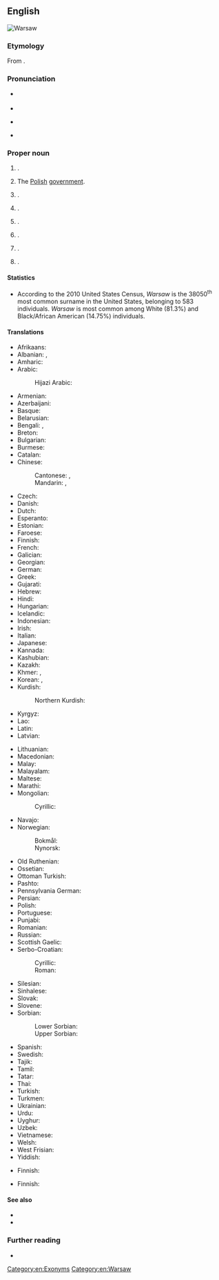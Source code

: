 {{also|warsaw}}
==English==
[[Image:Warszawa srodmiescie poludniowe.jpg|thumb|right|Warsaw]]
{{wikipedia}}
{{slim-wikipedia|Warsaw (disambiguation)#Places|Warsaw (other places)}}

===Etymology===
From {{bor|en|pl|Warszawa}}.

===Pronunciation===
* {{a|UK}} {{IPA|en|/ˈwɔːsɔː/}}
* {{audio|en|en-uk-Warsaw.ogg|Audio (UK)}}
* {{a|US}} {{IPA|en|/ˈwɔɹsɔ/}}
* {{audio|en|LL-Q1860_(eng)-Arlo_Barnes-warsaw.wav|Audio (US)}}

===Proper noun===
{{en-proper noun|~|s}}

# {{place|en|capital city|c/Poland|;|capital city|voi/Masovian Voivodeship}}.
# {{lb|en|metonym}} The [[Polish]] [[government]].
# {{place|en|city/county seat|co/Kosciusko County|s/Indiana|c/USA}}.
# {{place|en|home rule city/county seat|co/Gallatin County|s/Kentucky|c/USA}}.
# {{place|en|city/county seat|co/Benton County|s/Missouri|c/USA}}.
# {{place|en|village/county seat|co/Wyoming County|s/New York|c/USA}}.
# {{place|en|town/county seat|co/Richmond County|s/Virginia|c/USA}}.
# {{surname|en|[[habitational]]}}.

====Statistics====
* According to the 2010 United States Census, ''Warsaw'' is the 38050<sup>th</sup> most common surname in the United States, belonging to 583 individuals. ''Warsaw'' is most common among White (81.3%) and Black/African American (14.75%) individuals.

====Translations====
{{trans-top|capital city of Poland}}
* Afrikaans: {{t|af|Warskou}}
* Albanian: {{t|sq|Varshavë|f}}, {{t|sq|Varshava|f}} {{qualifier|definite}}
* Amharic: {{t|am|ዋርሶው}}
* Arabic: {{t|ar|وَارْسُو|f|tr=warsō}}
*: Hijazi Arabic: {{t|acw|وارسو|f|tr=wārsu}}
* Armenian: {{t|hy|Վարշավա}}
* Azerbaijani: {{t+|az|Varşava}}
* Basque: {{t+|eu|Varsovia}}
* Belarusian: {{t|be|Варша́ва|f}}
* Bengali: {{t|bn|ওয়ার্সা}}, {{t|bn|ভারশাভা}}
* Breton: {{t|br|Varsovia|f}}
* Bulgarian: {{t|bg|Варша́ва|f}}
* Burmese: {{t|my|ဝါဆော}}
* Catalan: {{t+|ca|Varsòvia|f}}
* Chinese:
*: Cantonese: {{t|yue|華沙}}, {{t|yue|华沙|tr=waa4 saa1}}
*: Mandarin: {{t+|cmn|華沙}}, {{t+|cmn|华沙|tr=Huáshā}}
* Czech: {{t+|cs|Varšava|f}}
* Danish: {{t+|da|Warszawa|n}}
* Dutch: {{t+|nl|Warschau|n}}
* Esperanto: {{t+|eo|Varsovio}}
* Estonian: {{t+|et|Varssavi}}
* Faroese: {{t|fo|Varsjava|f}}
* Finnish: {{t+|fi|Varsova}}
* French: {{t+|fr|Varsovie|f}}
* Galician: {{t+|gl|Varsovia}}
* Georgian: {{t|ka|ვარშავა}}
* German: {{t+|de|Warschau|n}}
* Greek: {{t+|el|Βαρσοβία|f}}
* Gujarati: {{t|gu|વૉર્સો}}
* Hebrew: {{t|he|וורשה|f|tr=vársha|alt=וורשה \ וַרְשָׁה}}
* Hindi: {{t|hi|वारसॉ}}
* Hungarian: {{t+|hu|Varsó}}
* Icelandic: {{t|is|Varsjá|f}}
* Indonesian: {{t|id|Warsawa}}
* Irish: {{t|ga|Vársá}}
* Italian: {{t+|it|Varsavia|f}}
* Japanese: {{t+|ja|ワルシャワ|tr=Warushawa}}
* Kannada: {{t|kn|ವಾರ್ಸಾ}}
* Kashubian: {{t|csb|Warszawa|f}}
* Kazakh: {{t|kk|Варшава}}
* Khmer: {{t+|km|វ៉ាសូវី}}, {{t|km|វ៉ារស្សាវ៉ា}}
* Korean: {{t+|ko|^바르샤바}}, {{t+|ko|^와르샤와}} {{qualifier|North Korea}}
* Kurdish:
*: Northern Kurdish: {{t+|kmr|Warşova}}
* Kyrgyz: {{t+|ky|Варшава}}
* Lao: {{t|lo|ວໍຊໍ}}
* Latin: {{t+|la|Varsovia|f}}
* Latvian: {{t|lv|Varšava|f}}
{{trans-mid}}
* Lithuanian: {{t+|lt|Varšuva|f}}
* Macedonian: {{t+|mk|Варшава|f}}
* Malay: {{t|ms|Warsaw}}
* Malayalam: {{t|ml|വാഴ്‌സ}}
* Maltese: {{t|mt|Varsavja|f}}
* Marathi: {{t|mr|वर्झावा}}
* Mongolian:
*: Cyrillic: {{t|mn|Варшав}}
* Navajo: {{t|nv|Wóosoo}}
* Norwegian:
*: Bokmål: {{t+|nb|Warszawa}}
*: Nynorsk: {{t|nn|Warszawa}}
* Old Ruthenian: {{t|zle-ort|Варша́ва|f}}
* Ossetian: {{t|os|Варшавӕ}}
* Ottoman Turkish: {{t|ota|وارشاوه|tr=varşava}}
* Pashto: {{t|ps|وارسا|f|tr=wārsā}}
* Pennsylvania German: {{t|pdc|Woarschau}}
* Persian: {{t+|fa|ورشو|tr=varšou}}
* Polish: {{t+|pl|Warszawa|f}}
* Portuguese: {{t+|pt|Varsóvia|f}}
* Punjabi: {{t|pa|ਵਾਰਸਾ}}
* Romanian: {{t+|ro|Varșovia}}
* Russian: {{t+|ru|Варша́ва|f}}
* Scottish Gaelic: {{t|gd|Warszawa}}
* Serbo-Croatian:
*: Cyrillic: {{t|sh|Ва̀ршава|f}}
*: Roman: {{t+|sh|Vàršava|f}}
* Silesian: {{t|szl|Warszawa}}
* Sinhalese: {{t|si|වෝර්සෝ}}
* Slovak: {{t|sk|Varšava|f}}
* Slovene: {{t+|sl|Varšáva|f}}
* Sorbian:
*: Lower Sorbian: {{t|dsb|Waršawa|f}}
*: Upper Sorbian: {{t|hsb|Waršawa|f}}
* Spanish: {{t+|es|Varsovia|f}}
* Swedish: {{t+|sv|Warszawa|n}}
* Tajik: {{t|tg|Варшава}}
* Tamil: {{t|ta|வார்சாவா}}
* Tatar: {{t|tt|Варшава}}
* Thai: {{t|th|วอร์ซอ}}
* Turkish: {{t+|tr|Varşova}}
* Turkmen: {{t|tk|Warşawa}}
* Ukrainian: {{t|uk|Варша́ва|f}}
* Urdu: {{t|ur|وارسا|tr=vārsā}}
* Uyghur: {{t|ug|ۋارشاۋا}}
* Uzbek: {{t|uz|Varshava}}
* Vietnamese: {{t|vi|Vác-sa-va}}
* Welsh: {{t|cy|Warsaw}}
* West Frisian: {{t|fy|Warsjau}}
* Yiddish: {{t|yi|וואַרשע|f}}
{{trans-bottom}}

{{trans-top|metonym for Polish government}}
* Finnish: {{t+|fi|Varsova}}
{{trans-mid}}
{{trans-bottom}}

{{trans-top|any of several localities in USA}}
* Finnish: {{t+|fi|Warsaw}}
{{trans-mid}}
{{trans-bottom}}

====See also====
* {{l|en|Varsovian}}
* {{l|en|Warszawa}}

===Further reading===
* {{R:en:DAFN}}

[[Category:en:Exonyms]]
[[Category:en:Warsaw]]